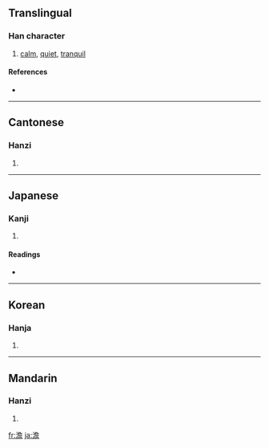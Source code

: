 {{also|淡}}
==Translingual==

===Han character===
{{Han char|rn=85|rad=水|as=13|sn=16|four=3716<sub>1</sub>|canj=水弓金口 (ENCR)}}

# [[calm]], [[quiet]], [[tranquil]]

====References====
* {{Han ref|kx=0653.360|dkj=18421|dj=1064.010|hdz=31762.010|uh=6FB9|ud=28601|bh=BF46|bd=48966}}

----

==Cantonese==

===Hanzi===
{{yue-hanzi|jyut=|y=daam6, taam4}}

# {{defn|Cantonese}}

----

==Japanese==

===Kanji===
{{ja-kanji|grade=|rs=水13}}

# {{defn|Japanese}}

====Readings====
* {{ja-readings|on=[[たん]] (tan), [[せん]] (sen)|kun=[[あわい]] (awai)}}

----

==Korean==

===Hanja===
{{ko-hanja|hangeul=담|eumhun=|rv=dam|mr=tam|y=tam}}

# {{defn|Korean}}

----

==Mandarin==

===Hanzi===
{{cmn-hanzi|pin=[[dàn]] ([[dan4]])|wg=tan<sup>4</sup>}}

# {{defn|Mandarin}}

[[fr:澹]]
[[ja:澹]]